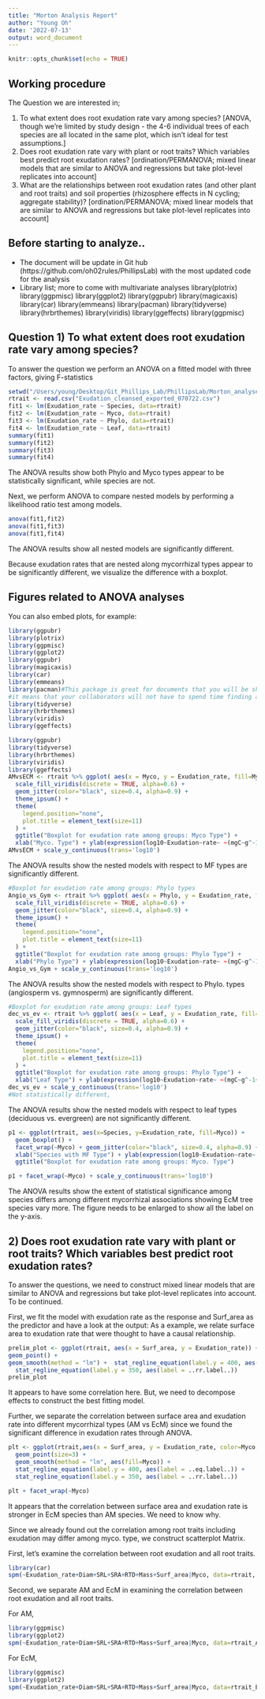 ```yaml
---
title: "Morton Analysis Report"
author: "Young Oh"
date: '2022-07-13'
output: word_document
---
```


```r
knitr::opts_chunk$set(echo = TRUE)
```

## Working procedure

The Question we are interested in;

1) To what extent does root exudation rate vary among species? [ANOVA, though we're limited by study design - the 4-6 individual trees of each species are all located in the same plot, which isn't ideal for test assumptions.]
2) Does root exudation rate vary with plant or root traits? Which variables best predict root exudation rates? [ordination/PERMANOVA; mixed linear models that are similar to ANOVA and regressions but take plot-level replicates into account]
3) What are the relationships between root exudation rates (and other plant and root traits) and soil properties (rhizosphere effects in N cycling; aggregate stability)? [ordination/PERMANOVA; mixed linear models that are similar to ANOVA and regressions but take plot-level replicates into account]

## Before starting to analyze..

- The document will be update in Git hub (https://github.com/oh02rules/PhillipsLab) with the most updated code for the analysis
- Library list; more to come with multivariate analyses
library(plotrix)
library(ggpmisc)
library(ggplot2)
library(ggpubr)
library(magicaxis)
library(car)
library(emmeans)
library(pacman)
library(tidyverse)
library(hrbrthemes)
library(viridis)
library(ggeffects)
library(ggpmisc)

## Question 1) To what extent does root exudation rate vary among species?
To answer the question we perform an ANOVA on a fitted model with three factors, giving F-statistics
```r
setwd("/Users/young/Desktop/Git_Phillips_Lab/PhillipsLab/Morton_analyses")
rtrait <- read.csv("Exudation_cleansed_exported_070722.csv")
fit1 <- lm(Exudation_rate ~ Species, data=rtrait)
fit2 <- lm(Exudation_rate ~ Myco, data=rtrait)
fit3 <- lm(Exudation_rate ~ Phylo, data=rtrait)
fit4 <- lm(Exudation_rate ~ Leaf, data=rtrait)
summary(fit1)
summary(fit2)
summary(fit3)
summary(fit4)
```
The ANOVA results show both Phylo and Myco types appear to be statistically significant, while species are not. 

Next, we perform ANOVA to compare nested models by performing a likelihood ratio test among models.
```r
anova(fit1,fit2)
anova(fit1,fit3)
anova(fit1,fit4)
```
The ANOVA results show all nested models are significantly different.

Because exudation rates that are nested along mycorrhizal types appear to be significantly different, we visualize the difference with a boxplot. 

## Figures related to ANOVA analyses

You can also embed plots, for example:
```r
library(ggpubr)
library(plotrix)
library(ggpmisc)
library(ggplot2)
library(ggpubr)
library(magicaxis)
library(car)
library(emmeans)
library(pacman)#This package is great for documents that you will be sharing – 
#it means that your collaborators will not have to spend time finding any packages they don’t have.
library(tidyverse)
library(hrbrthemes)
library(viridis)
library(ggeffects)
```

```r
library(ggpubr)
library(tidyverse)
library(hrbrthemes)
library(viridis)
library(ggeffects)
AMvsECM <- rtrait %>% ggplot( aes(x = Myco, y = Exudation_rate, fill=Myco)) + geom_boxplot() +
  scale_fill_viridis(discrete = TRUE, alpha=0.6) +
  geom_jitter(color="black", size=0.4, alpha=0.9) +
  theme_ipsum() +
  theme(
    legend.position="none",
    plot.title = element_text(size=11)
  ) +
  ggtitle("Boxplot for exudation rate among groups: Myco Type") +
  xlab("Myco. Type") + ylab(expression(log10~Exudation~rate~ ~(mgC~g^-1~day^-1))) + stat_compare_means(method = "anova")
AMvsECM + scale_y_continuous(trans='log10')
```

The ANOVA results show the nested models with respect to MF types are significantly different.

```r
#Boxplot for exudation rate among groups: Phylo types
Angio_vs_Gym <- rtrait %>% ggplot( aes(x = Phylo, y = Exudation_rate, fill=Phylo)) + geom_boxplot() +
  scale_fill_viridis(discrete = TRUE, alpha=0.6) +
  geom_jitter(color="black", size=0.4, alpha=0.9) +
  theme_ipsum() +
  theme(
    legend.position="none",
    plot.title = element_text(size=11)
  ) +
  ggtitle("Boxplot for exudation rate among groups: Phylo Type") +
  xlab("Phylo Type") + ylab(expression(log10~Exudation~rate~ ~(mgC~g^-1~day^-1))) + stat_compare_means(method = "anova")
Angio_vs_Gym + scale_y_continuous(trans='log10')
```

The ANOVA results show the nested models with respect to Phylo. types (angiosperm vs. gymnosperm) are significantly different.

```r
#Boxplot for exudation rate among groups: Leaf types
dec_vs_ev <- rtrait %>% ggplot( aes(x = Leaf, y = Exudation_rate, fill=Leaf)) + geom_boxplot() +
  scale_fill_viridis(discrete = TRUE, alpha=0.6) +
  geom_jitter(color="black", size=0.4, alpha=0.9) +
  theme_ipsum() +
  theme(
    legend.position="none",
    plot.title = element_text(size=11)
  ) +
  ggtitle("Boxplot for exudation rate among groups: Phylo Type") +
  xlab("Leaf Type") + ylab(expression(log10~Exudation~rate~ ~(mgC~g^-1~day^-1))) + stat_compare_means(method = "anova")
dec_vs_ev + scale_y_continuous(trans='log10')
#Not statistically different, 
```

The ANOVA results show the nested models with respect to leaf types (deciduous vs. evergreen) are not significantly different.


```r
p1 <- ggplot(rtrait, aes(x=Species, y=Exudation_rate, fill=Myco)) + 
  geom_boxplot() +
  facet_wrap(~Myco) + geom_jitter(color="black", size=0.4, alpha=0.9) + stat_compare_means(method = "anova")+
  xlab("Species with MF Type") + ylab(expression(log10~Exudation~rate~ ~(mgC~g^-1~day^-1)))+
  ggtitle("Boxplot for exudation rate among groups: Myco. Type")

p1 + facet_wrap(~Myco) + scale_y_continuous(trans='log10')
```

The ANOVA results show the extent of statistical significance among species differs among different mycorrhizal associations showing EcM tree species vary more. The figure needs to be enlarged to show all the label on the y-axis.

## 2) Does root exudation rate vary with plant or root traits? Which variables best predict root exudation rates?

To answer the questions, we need to construct mixed linear models that are similar to ANOVA and regressions but take plot-level replicates into account. To be continued.

First, we fit the model with exudation rate as the response and Surf_area as the predictor and have a look at the output:
As a example, we relate surface area to exudation rate that were thought to have a causal relationship. 
```r
prelim_plot <- ggplot(rtrait, aes(x = Surf_area, y = Exudation_rate)) +
geom_point() +
geom_smooth(method = "lm") +  stat_regline_equation(label.y = 400, aes(label = ..eq.label..)) +
  stat_regline_equation(label.y = 350, aes(label = ..rr.label..))
prelim_plot
```

It appears to have some correlation here. But, we need to decompose effects to construct the best fitting model.

Further, we separate the correlation between surface area and exudation rate into different mycorrhizal types (AM vs EcM) since we found the significant difference in exudation rates through ANOVA. 
```r
plt <- ggplot(rtrait,aes(x = Surf_area, y = Exudation_rate, color=Myco, shape=Myco)) + 
  geom_point(size=3) + 
  geom_smooth(method = "lm", aes(fill=Myco)) +
  stat_regline_equation(label.y = 400, aes(label = ..eq.label..)) +
  stat_regline_equation(label.y = 350, aes(label = ..rr.label..))

plt + facet_wrap(~Myco)
```

It appears that the correlation between surface area and exudation rate is stronger in EcM species than AM species. We need to know why.

Since we already found out the correlation among root traits including exudation may differ among myco. type, we construct scatterplot Matrix. 

First, let's examine the correlation between root exudation and all root traits.

```r
library(car)
spm(~Exudation_rate+Diam+SRL+SRA+RTD+Mass+Surf_area|Myco, data=rtrait, main="Scatterplot Matrix among root traits")
```

Second, we separate AM and EcM in examining the correlation between root exudation and all root traits.

For AM,
```r
library(ggpmisc)
library(ggplot2)
spm(~Exudation_rate+Diam+SRL+SRA+RTD+Mass+Surf_area|Myco, data=rtrait_AM, main="Scatterplot Matrix among root traits: AM trees")
```

For EcM, 
```r
library(ggpmisc)
library(ggplot2)
spm(~Exudation_rate+Diam+SRL+SRA+RTD+Mass+Surf_area|Myco, data=rtrait_EcM, main="Scatterplot Matrix among root traits: EcM trees")
```
